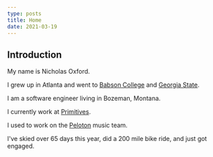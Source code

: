 ```yaml
---
type: posts
title: Home
date: 2021-03-19
---
```


## Introduction

My name is Nicholas Oxford.

I grew up in Atlanta and went to [Babson College](https://www.babson.edu/) and [Georgia State](https://www.gsu.edu/).

I am a software engineer living in Bozeman, Montana.

I currently work at [Primitives](https://primitives.xyz).

I used to work on the [Peloton](https://www.onepeloton.com/) music team.

I've skied over 65 days this year, did a 200 mile bike ride, and just got engaged.
